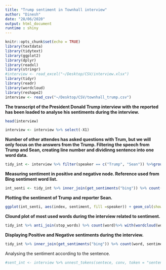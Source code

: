 ```yaml
---
title: "Trump sentiment in Townhall interview"
author: "Dinesh"
date: "28/06/2020"
output: html_document
runtime : shiny
---
```


```r
knitr::opts_chunk$set(echo = TRUE)
library(textdata)
library(tidytext)
library(ggplot2)
library(dplyr)
library(readxl)
library(stringr)
#interview <- read_excel("~/Desktop/CSV/interview.xlsx")
library(tidyr)
library(readr)
library(wordcloud)
library(reshape2)
interview <- read_csv("~/Desktop/CSV/townhall_trump.csv")

```

**The transcript of the President Donald Trump interview with the reported has been loaded to analyse his sentiments during the interview.**
```r
head(interview)
```



```r
interview <- interview %>% select(-X1)
```

**Number of other attendes has asked questions with Trum, but we will only focus on the answers from the Trump. Filtering the speech from Trump and Sean, creating line number and dividinng sentence into one word data.**
```r

tidy_int <- interview %>% filter(speaker == c("Trump", "Sean")) %>%group_by(speaker) %>% mutate(linenumber = row_number()) %>% ungroup() %>% unnest_tokens(word, conv) %>% anti_join(stop_words)
```


**Measuring sentiment in positive and negative node. Reference used from Bing sentiment word list.**
```r
int_senti <- tidy_int %>% inner_join(get_sentiments("bing")) %>% count(speaker, index = linenumber %/% 1, sentiment) %>% spread(sentiment, n ,fill = 0) %>% mutate(sentiment = positive - negative)
```

**Plotting the sentiment of Trump and reporter Sean.**
```r
ggplot(int_senti, aes(index, sentiment, fill =speaker)) + geom_col(show.legend = FALSE) + facet_wrap(~speaker) + theme_bw()
```

**Clound plot of most used words during the interview related to sentiment.**
```r
tidy_int %>% anti_join(stop_words) %>% count(word)%>% with(wordcloud(word, n, max.words = 20))
```

**Displaying Positive and Negative sentiments during the interview.**
```r

tidy_int %>% inner_join(get_sentiments("bing")) %>% count(word, sentiment, sort = TRUE) %>% acast(word ~ sentiment, value.var = "n", fill = 0) %>% comparison.cloud(colors = c("steelblue", "pink"), max.words = 20)
```

Analysing the sentiment according to the sentence.
```r
#sent_int <- interview %>% unnest_tokens(sentece, conv, token = "sentences")

```
 
